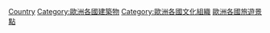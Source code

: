 {{container category}}

[[Category:歐洲博物館|Country]]
[[Category:歐洲各國建築物|Category:歐洲各國建築物]]
[[Category:歐洲各國文化組織|Category:歐洲各國文化組織]]
[[Category:歐洲各國旅遊景點|]]
